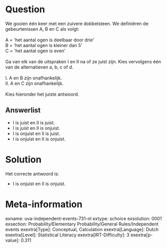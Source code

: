 Question
========

We gooien één keer met een zuivere dobbelsteen. We definiëren de
gebeurtenissen A, B en C als volgt:\
\
A = \'het aantal ogen is deelbaar door drie\'\
B = \'het aantal ogen is kleiner dan 5\'\
C = \'het aantal ogen is even\'\
\
Ga van elk van de uitspraken I en II na of ze juist zijn. Kies
vervolgens één van de alternatieven a, b, c of d.\
\
I. A en B zijn onafhankelijk.\
II. A en C zijn onafhankelijk.\
\
Kies hieronder het juiste antwoord.


Answerlist
----------

* I is juist en II is juist.
* I is juist en II is onjuist.
* I is onjuist en II is juist.
* I is onjuist en II is onjuist.

Solution
========

Het correcte antwoord is: 

* I is onjuist en II is onjuist.

Meta-information
================
exname: uva-independent-events-731-nl
extype: schoice
exsolution: 0001
exsection: Probability/Elementary Probability/General Rules/Independent events
exextra[Type]: Conceptual, Calculation
exextra[Language]: Dutch
exextra[Level]: Statistical Literacy
exextra[IRT-Difficulty]: 3
exextra[p-value]: 0.311
